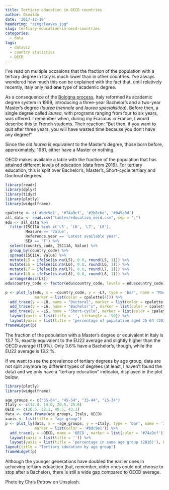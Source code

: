 ```yaml
---
title: Tertiary education in OECD countries
author: Osvaldo
date: '2017-12-19'
headerimg: "/img/leaves.jpg"
slug: tertiary-education-in-oecd-countries
categories:
  - data
tags:
  - dataviz
  - country statistics
  - OECD
---
```


I've read on multiple occasions that the fraction of the population with a tertiary degree in Italy is
much lower than in other countries. I've always wondered how much this can be explained with the fact
that, until relatively recently, Italy only had **one** type of academic degree.

As a consequence of
the [Bologna process](http://ec.europa.eu/education/policy/higher-education/bologna-process_en),
Italy reformed its academic degree system in 1999, introducing a three-year Bachelor's and
a two-year Master's degree (_laurea triennale_ and _laurea specialistica_). Before then, a single
degree called _laurea_, with programs ranging from four to six years, was offered. I remember when,
during my Erasmus in France, I would describe this to French students. Their reaction: "But then,
if you want to quit after three years, you will have wasted time because you don't have any degree!"

Since the old _laurea_ is equivalent to the Master's degree, those born before, approximately, 1981,
either have a Master or nothing.

OECD makes available a table with the fraction of the population that
has attained different levels of education (data from 2016). For tertiary education, this is split
over Bachelor's, Master's, Short-cycle tertiary and Doctoral degrees.

```r
library(readr)
library(dplyr)
library(tidyr)
library(plotly)
library(widgetframe)

cpalette <- c('#bdc9e1', '#74a9cf', '#2b8cbe', '#045a8d')
all_data <- read.csv("tables/education_oecd.csv", sep = ",")
edu <- all_data %>%
  filter(ISC11A %in% c('L5', 'L6', 'L7', 'L8'),
         Measure == 'Value',
         Reference.year == 'Latest available year',
         SEX == 'T') %>%
  select(country_code, ISC11A, Value) %>%
  group_by(country_code) %>%
  spread(ISC11A, Value) %>%
  mutate(L5 = ifelse(is.na(L5), 0.0, round(L5, 1))) %>%
  mutate(L6 = ifelse(is.na(L6), 0.0, round(L6, 1))) %>%
  mutate(L7 = ifelse(is.na(L7), 0.0, round(L7, 1))) %>%
  mutate(L8 = ifelse(is.na(L8), 0.0, round(L8, 1))) %>%
  arrange(desc(L7))
edu$country_code <- factor(edu$country_code, levels = edu$country_code)

p <- plot_ly(edu, x = ~country_code, y = ~L7, type = 'bar', name = "Master's",
             marker = list(color = cpalette[4])) %>%
  add_trace(y = ~L8, name = "Doctoral", marker = list(color = cpalette[3])) %>%
  add_trace(y = ~L6, name = "Bachelor's", marker = list(color = cpalette[2])) %>%
  add_trace(y = ~L5, name = "Short-cycle", marker = list(color = cpalette[1])) %>%
  layout(xaxis = list(title = '', tickangle = -90)) %>%
  layout(yaxis = list(title = 'percentage of population aged 25-64 (2016)'), barmode = 'stack')
frameWidget(p)
```

The fraction of the population with a Master's degree or equivalent in Italy is 13.7 %, exactly
equivalent to the EU22 average and slightly higher than the OECD average (11.9%). Only 3.6% have a
Bachelor's, though, while the EU22 average is 13.2 %.

If we want to see the prevalence of tertiary degrees by age group, data are not split anymore by
different types of degrees (at least, I haven't found the data) and we only have a
"tertiary education" indicator, displayed in the plot below.

```r
library(plotly)
library(widgetframe)

age_groups <- c("55-64", "45-54", "35-44", "25-34")
Italy <- c(12.4, 14.0, 20.5, 25.6)
OECD <- c(26.5, 32.1, 40.5, 43.1)
data <- data.frame(age_groups, Italy, OECD)
xaxis <- list(title = "age group")
p <- plot_ly(data, x = ~age_groups, y = ~Italy, type = 'bar', name = 'Italy',
             marker = list(color = '#bdc9e1')) %>%
  add_trace(y = ~OECD, name = 'OECD', marker = list(color = '#74a9cf')) %>%
  layout(xaxis = list(title = '')) %>%
  layout(yaxis = list(title = 'percentage in same age group (2016)'), barmode = 'group') %>%
layout(title = "Tertiary education by age group")
frameWidget(p)
```

Although the younger generations have doubled the earlier ones in achieving tertiary eduaction (but,
remember, older ones could not choose to stop after a Bachelor), there is still a wide gap compared
to OECD average.


Photo by Chris Petrow on Unsplash.
